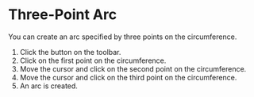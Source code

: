 
# Three-Point Arc

<Reference shortcut='' command='Three-Point Arc' button='Toolbar' />

You can create an arc specified by three points on the circumference.

1. Click the button on the toolbar.
2. Click on the first point on the circumference.
3. Move the cursor and click on the second point on the circumference.
3. Move the cursor and click on the third point on the circumference.
5. An arc is created.
